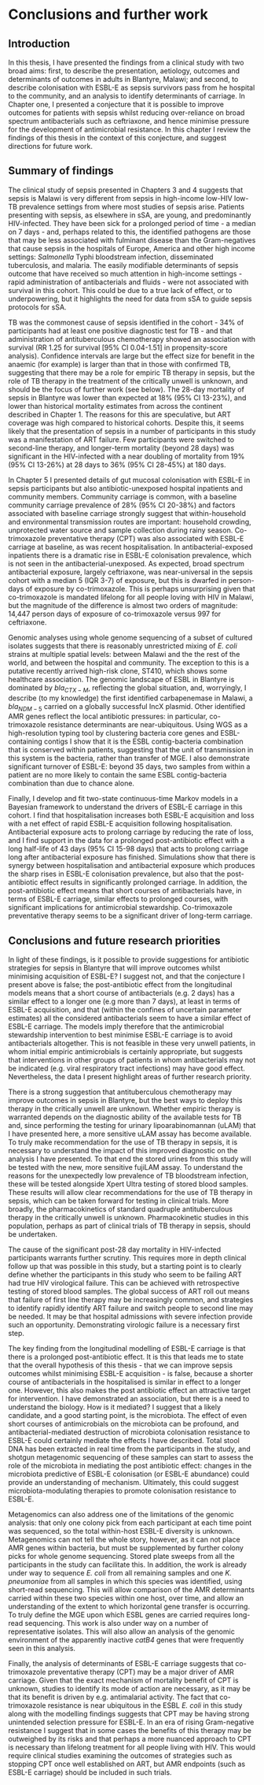 # Conclusions and further work
\chaptermark{Conclusions and further work}

## Introduction

In this thesis, I have presented the findings from a clinical study with two broad aims: first, to describe the presentation, aetiology, outcomes and determinants of outcomes in adults in Blantyre, Malawi; and second, to describe colonisation with ESBL-E as sepsis survivors pass from he hospital to the community, and an analysis to identify determinants of carriage. In Chapter one,  I presented a conjecture that it is possible to improve outcomes for patients with sepsis whilst reducing over-reliance on broad spectrum antibacterials such as ceftriaxone, and hence minimise pressure for the development of antimicrobial resistance. In this chapter I review the findings of this thesis in the context of this conjecture, and suggest directions for future work.

## Summary of findings

The clinical study of sepsis presented in Chapters 3 and 4 suggests that sepsis is Malawi is very different from sepsis in high-income low-HIV low-TB prevalence settings from where most studies of sepsis arise. Patients presenting with sepsis, as elsewhere in sSA, are young, and predominantly HIV-infected. They have been sick for a prolonged period of time - a median on 7 days - and, perhaps related to this, the identified pathogens are those that may be less associated with fulminant disease than the Gram-negatives that cause sepsis in the hospitals of Europe, America and other high income settings: _Salmonella_ Typhi bloodstream infection, disseminated tuberculosis, and malaria. The easily modifiable determinants of sepsis outcome that have received so much attention in high-income settings - rapid administration of antibacterials and fluids - were not associated with survival in this cohort. This could be due to a true lack of effect, or to underpowering, but it highlights the need for data from sSA to guide sepsis protocols for sSA.

TB was the commonest cause of sepsis identified in the cohort - 34% of participants had at least one positive diagnostic test for TB - and that administration of antituberculous chemotherapy showed an association with survival (RR 1.25 for survival [95% CI 0.04-1.51] in propensity-score analysis). Confidence intervals are large but the effect size for benefit in the anaemic (for example) is larger than that in those with confirmed TB, suggesting that there may be a role for empiric TB therapy in sepsis, but the role of TB therapy in the treatment of the critically unwell is unknown, and should be the focus of further work (see below). The 28-day mortality of sepsis in Blantyre was lower than expected at 18% (95% CI 13-23%), and lower than historical mortality estimates from across the continent described in Chapter 1. The reasons for this are speculative, but ART coverage was high compared to historical cohorts. Despite this, it seems likely that the presentation of sepsis in a number of participants in this study was a manifestation of ART failure. Few participants were switched to second-line therapy, and longer-term mortality (beyond 28 days) was significant in the HIV-infected with a near doubling of mortality from 19% (95% CI 13-26%) at 28 days to 36% (95% CI 28-45%) at 180 days.

In Chapter 5 I presented details of gut mucosal colonisation with ESBL-E in sepsis participants but also antibiotic-unexposed hospital inpatients and community members. Community carriage is common, with a baseline community carriage prevalence of 28% (95% CI 20-38%) and factors associated with baseline carriage strongly suggest that within-household and environmental transmission routes are important: household crowding, unprotected water source and sample collection during rainy season. Co-trimoxazole preventative therapy (CPT) was also associated with ESBL-E carriage at baseline, as was recent hospitalisation. In antibacterial-exposed inpatients there is a dramatic rise in ESBL-E colonisation prevalence, which is not seen in the antibacterial-unexposed. As expected, broad spectrum antibacterial exposure, largely ceftriaxone, was near-universal in the sepsis cohort with a median 5 (IQR 3-7) of exposure, but this is dwarfed in person-days of exposure by co-trimoxazole. This is perhaps unsurprising given that co-trimoxazole is mandated lifelong for all people loving with HIV in Malawi, but the magnitude of the difference is almost two orders of magnitude: 14,447 person days of exposure of co-trimoxazole versus 997 for ceftriaxone. 

Genomic analyses using whole genome sequencing of a subset of cultured isolates suggests that there is reasonably unrestricted mixing of _E. coli_ strains at multiple spatial levels: between Malawi and the the rest of the world, and between the hospital and community. The exception to this is a putative recently arrived high-risk clone, ST410, which shows some healthcare association. The genomic landscape of ESBL in Blantyre is dominated by $bla_{CTX-M}$, reflecting the global situation, and, worryingly, I describe (to my knowledge) the first identified carbapenemase in Malawi, a $bla_{NDM-5}$ carried on a globally successful IncX plasmid. Other identified AMR genes reflect the local antibiotic pressures: in particular, co-trimoxazole resistance determinants are near-ubiquitous. Using WGS as a high-resolution typing tool by clustering bacteria core genes and ESBL-containing contigs I show that it is the ESBL contig-bacteria combination that is conserved within patients, suggesting that the unit of transmission in this system is the bacteria, rather than transfer of MGE. I also demonstrate significant turnover of ESBL-E: beyond 35 days, two samples from within a patient are no more likely to contain the same ESBL contig-bacteria combination than due to chance alone.

Finally, I develop and fit two-state continuous-time Markov models in a Bayesian framework to understand the drivers of ESBL-E carriage in this cohort. I find that hospitalisation increases both ESBL-E acquisition and loss with a net effect of rapid ESBL-E acquisition following hospitalisation. Antibacterial exposure acts to prolong carriage by reducing the rate of loss, and I find support in the data for a prolonged post-antibiotic effect with a long half-life of 43 days (95% CI 15-98 days) that acts to prolong carriage long after antibacterial exposure has finished. Simulations show that there is synergy between hospitalisation and antibacterial exposure which produces the sharp rises in ESBL-E colonisation prevalence, but also that the post-antibiotic effect results in significantly prolonged carriage. In addition, the post-antibiotic effect means that short courses of antibacterials have, in terms of ESBL-E carriage, similar effects to prolonged courses, with significant implications for antimicrobial stewardship. Co-trimoxazole preventative therapy seems to be a significant driver of long-term carriage.

## Conclusions and future research priorities

In light of these findings, is it possible to provide suggestions for antibiotic strategies for sepsis in Blantyre that will improve outcomes whilst minimising acquisition of ESBL-E? I suggest not, and that the conjecture I present above is false; the post-antibiotic effect from the longitudinal models means that a short course of antibacterials (e.g. 2 days) has a similar effect to a longer one (e.g more than 7 days), at least in terms of ESBL-E acquisition, and that (within the confines of uncertain parameter estimates) all the considered antibacterials seem to have a similar effect of ESBL-E carriage. The models imply therefore that the antimicrobial stewardship intervention to best minimise ESBL-E carriage is to avoid antibacterials altogether. This is not feasible in these very unwell patients, in whom initial empiric antimicrobials is certainly appropriate, but suggests that interventions in other groups of patients in whom antibacterials may not be indicated (e.g. viral respiratory tract infections) may have good effect. Nevertheless, the data I present highlight areas of further research priority. 

There is a strong suggestion that antituberculous chemotherapy may improve outcomes in sepsis in Blantyre, but the best ways to deploy this therapy in the critically unwell are unknown. Whether empiric therapy is warranted depends on the diagnostic ability of the available tests for TB and, since performing the testing for urinary lipoarabinomannan (uLAM) that I have presented here, a more sensitive uLAM assay has become available. To truly make recommendation for the use of TB therapy in sepsis, it is necessary to understand the impact of this improved diagnostic on the analysis I have presented. To that end the stored urines from this study will be tested with the new, more sensitive fujiLAM assay. To understand the reasons for the unexpectedly low prevalence of TB bloodstream infection, these will be tested alongside Xpert Ultra testing of stored blood samples. These results will allow clear recommendations for the use of TB therapy in sepsis, which can be taken forward for testing in clinical trials. More broadly, the pharmacokinetics of standard quadruple antituberculous therapy in the critically unwell is unknown. Pharmacokinetic studies in this population, perhaps as part of clinical trials of TB therapy in sepsis, should be undertaken. 

The cause of the significant post-28 day mortality in HIV-infected participants warrants further scrutiny. This requires more in depth clinical follow up that was possible in this study, but a starting point is to clearly define whether the participants in this study who seem to be failing ART had true HIV virological failure. This can be achieved with retrospective testing of stored blood samples. The global success of ART roll out means that failure of first line therapy may be increasingly common, and strategies to identify rapidly identify ART failure and switch people to second line may be needed. It may be that hospital admissions with severe infection provide such an opportunity. Demonstrating virologic failure is a necessary first step.

The key finding from the longitudinal modelling of ESBL-E carriage is that there is a prolonged post-antibiotic effect. It is this that leads me to state that the overall hypothesis of this thesis - that we can improve sepsis outcomes whilst minimising ESBL-E acquisition -  is false, because a shorter course of antibacterials in the hospitalised is similar in effect to a longer one. However, this also makes the post antibiotic effect an attractive target for intervention. I have demonstrated an association, but there is a need to understand the biology. How is it mediated? I suggest that a likely candidate, and a good starting point, is the microbiota. The effect of even short courses of antimicrobials on the microbiota can be profound, and antibacterial-mediated destruction of microbiota colonisation resistance to ESBL-E could certainly mediate the effects I have described. Total stool DNA has been extracted in real time from the participants in the study, and shotgun metagenomic sequencing of these samples can start to assess the role of the microbiota in mediating the post antibiotic effect: changes in the microbiota predictive of ESBL-E colonisation (or ESBL-E abundance) could provide an understanding of mechanism. Ultimately, this could suggest microbiota-modulating therapies to promote colonisation resistance to ESBL-E.

Metagenomics can also address one of the limitations of the genomic analysis: that only one colony pick from each participant at each time point was sequenced, so the total within-host ESBL-E diversity is unknown. Metagenomics can not tell the whole story, however, as it can not place AMR genes within bacteria, but must be supplemented by further colony picks for whole genome sequencing. Stored plate sweeps from all the participants in the study can facilitate this. In addition, the work is already under way to sequence _E. coli_ from all remaining samples and one _K. pneumoniae_ from all samples in which this species was identified, using short-read sequencing. This will allow comparison of the AMR determinants carried within these two species within one host, over time, and allow an understanding of the extent to which horizontal gene transfer is occurring. To truly define the MGE upon which ESBL genes are carried requires long-read sequencing. This work is also under way on a number of representative isolates. This will also allow an analysis of the genomic environment of the apparently inactive _catB4_ genes that were frequently seen in this analysis. 

Finally, the analysis of determinants of ESBL-E carriage suggests that co-trimoxazole preventative therapy (CPT) may be a major driver of AMR carriage. Given that the exact mechanism of mortality benefit of CPT is unknown, studies to identify its mode of action are necessary, as it may be that its benefit is driven by e.g. antimalarial activity. The fact that co-trimoxazole resistance is near ubiquitous in the ESBL _E. coli_ in this study along with the modelling findings suggests that CPT may be having strong unintended selection pressure for ESBL-E. In an era of rising Gram-negative resistance I suggest that in some cases the benefits of this therapy may be outweighed by its risks and that perhaps a more nuanced approach to CPT is necessary than lifelong treatment for all people living with HIV. This would require clinical studies examining the outcomes of strategies such as stopping CPT once well established on ART, but AMR endpoints (such as ESBL-E carriage) should be included in such trials.


